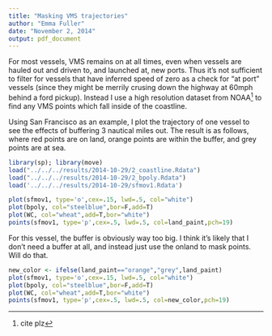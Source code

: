 ```yaml
---
title: "Masking VMS trajectories"
author: "Emma Fuller"
date: "November 2, 2014"
output: pdf_document
---
```


For most vessels, VMS remains on at all times, even when vessels are hauled out and driven to, and launched at, new ports. Thus it's not sufficient to filter for vessels that have inferred speed of zero as a check for "at port" vessels (since they might be merrily crusing down the highway at 60mph behind a ford pickup). Instead I use a high resolution dataset from NOAA[^1] to find any VMS points which fall inside of the coastline. 

Using San Francisco as an example, I plot the trajectory of one vessel to see the effects of buffering 3 nautical miles out. The result is as follows, where red points are on land, orange points are within the buffer, and grey points are at sea.

```r
library(sp); library(move)
load("../../../results/2014-10-29/2_coastline.Rdata")
load("../../../results/2014-10-29/2_bpoly.Rdata")
load('../../../results/2014-10-29/sfmov1.Rdata')

plot(sfmov1, type='o',cex=.15, lwd=.5, col="white")
plot(bpoly, col="steelblue",bor=F,add=T)
plot(WC, col="wheat",add=T,bor="white")
points(sfmov1, type='p',cex=.5, lwd=.5, col=land_paint,pch=19)
````

[^1]: cite plz

For this vessel, the buffer is obviously way too big. I think it's likely that I don't need a buffer at all, and instead just use the onland to mask points. Will do that. 

```r
new_color <- ifelse(land_paint=="orange","grey",land_paint)
plot(sfmov1, type='o',cex=.15, lwd=.5, col="white")
plot(bpoly, col="steelblue",bor=F,add=T)
plot(WC, col="wheat",add=T,bor="white")
points(sfmov1, type='p',cex=.5, lwd=.5, col=new_color,pch=19)
```